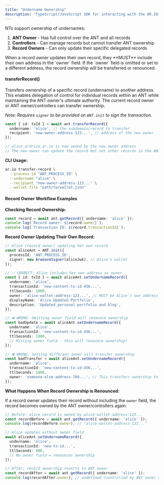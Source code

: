 ```yaml
---
title: "Undername Ownership"
description: "TypeScript/JavaScript SDK for interacting with the AR.IO ecosystem"
---
```


NTs support ownership of undernames:

1. **ANT Owner** - Has full control over the ANT and all records
2. **Controllers** - Can manage records but cannot transfer ANT ownership
3. **Record Owners** - Can only update their specific delegated records

<Callout type="warn">
When a record owner updates their own record, they **MUST** include their own address in the `owner` field. If the `owner` field is omitted or set to a different address, the record ownership will be transferred or renounced.
</Callout>

#### transferRecord()

Transfers ownership of a specific record (undername) to another address. This enables delegation of control for individual records within an ANT while maintaining the ANT owner's ultimate authority. The current record owner or ANT owner/controllers can transfer ownership.

_Note: Requires `signer` to be provided on `ANT.init` to sign the transaction._

```typescript
const { id: txId } = await ant.transferRecord({
  undername: 'alice', // the subdomain/record to transfer
  recipient: 'new-owner-address-123...', // address of the new owner
});

// alice_ardrive.ar.io is now owned by the new owner address
// The new owner can update the record but not other records in the ANT
```

**CLI Usage:**

```bash
ar.io transfer-record \
  --process-id "ANT_PROCESS_ID" \
  --undername "alice" \
  --recipient "new-owner-address-123..." \
  --wallet-file "path/to/wallet.json"
```

#### Record Owner Workflow Examples

**Checking Record Ownership:**

```typescript
const record = await ant.getRecord({ undername: 'alice' });
console.log(`Record owner: ${record.owner}`);
console.log(`Transaction ID: ${record.transactionId}`);
```

**Record Owner Updating Their Own Record:**

```typescript
// Alice (record owner) updating her own record
const aliceAnt = ANT.init({
  processId: 'ANT_PROCESS_ID',
  signer: new ArweaveSigner(aliceJwk), // Alice's wallet
});

// ✅ CORRECT: Alice includes her own address as owner
const { id: txId } = await aliceAnt.setUndernameRecord({
  undername: 'alice',
  transactionId: 'new-content-tx-id-456...',
  ttlSeconds: 1800,
  owner: 'alice-wallet-address-123...', // MUST be Alice's own address
  displayName: 'Alice Updated Portfolio',
  description: 'Updated personal portfolio and blog',
});

// ❌ WRONG: Omitting owner field will renounce ownership
const badUpdate = await aliceAnt.setUndernameRecord({
  undername: 'alice',
  transactionId: 'new-content-tx-id-456...',
  ttlSeconds: 1800,
  // Missing owner field - this will renounce ownership!
});

// ❌ WRONG: Setting different owner will transfer ownership
const badTransfer = await aliceAnt.setUndernameRecord({
  undername: 'alice',
  transactionId: 'new-content-tx-id-456...',
  ttlSeconds: 1800,
  owner: 'someone-else-address-789...', // This transfers ownership to someone else!
});
```

**What Happens When Record Ownership is Renounced:**

If a record owner updates their record without including the `owner` field, the record becomes owned by the ANT owner/controllers again:

```typescript
// Before: alice record is owned by alice-wallet-address-123...
const recordBefore = await ant.getRecord({ undername: 'alice' });
console.log(recordBefore.owner); // "alice-wallet-address-123..."

// Alice updates without owner field
await aliceAnt.setUndernameRecord({
  undername: 'alice',
  transactionId: 'new-tx-id...',
  ttlSeconds: 900,
  // No owner field = renounces ownership
});

// After: record ownership reverts to ANT owner
const recordAfter = await ant.getRecord({ undername: 'alice' });
console.log(recordAfter.owner); // undefined (controlled by ANT owner again)
```